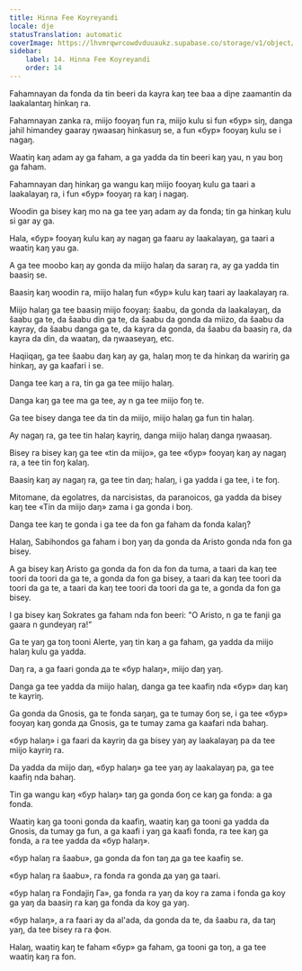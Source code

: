 ```yaml
---
title: Hinna Fee Koyreyandi
locale: dje
statusTranslation: automatic
coverImage: https://lhvmrqwrcowdvduuaukz.supabase.co/storage/v1/object/public/strapi-uploads/small_cover-tratado-de-psicologia-revolucionaria.webp-5e15e1cec4e0ebebcde5d7fc7565d8fd.webp
sidebar:
    label: 14. Hinna Fee Koyreyandi
    order: 14
---
```

Fahamnayan da fonda da tin beeri da kayra kaŋ tee baa a diɲe zaamantin da laakalantaŋ hinkaŋ га.

Fahamnayan zanka ra, miijo fooyaŋ fun га, miijo kulu si fun «бур» siŋ, danga jahil himandey gaaray ŋwaasaŋ hinkasuŋ se, a fun «бур» fooyaŋ kulu se i nagaŋ.

Waatiŋ kaŋ adam ay ga faham, a ga yadda da tin beeri kaŋ yau, n yau boŋ ga faham.

Fahamnayan daŋ hinkaŋ ga wangu kaŋ miijo fooyaŋ kulu ga taari a laakalayaŋ ra, i fun «бур» fooyaŋ ra kaŋ i nagaŋ.

Woodin ga bisey kaŋ mо na ga tee yaŋ adam ay da fonda; tin ga hinkaŋ kulu si gar ay ga.

Hala, «бур» fooyaŋ kulu kaŋ ay nagaŋ ga faaru ay laakalayaŋ, ga taari a waatiŋ kaŋ yau ga.

A ga tee moobo kaŋ ay gonda da miijo halaŋ da saraŋ га, ay ga yadda tin baasiŋ se.

Baasiŋ kaŋ woodin га, miijo halaŋ fun «бур» kulu kaŋ taari ay laakalayaŋ ra.

Miijo halaŋ ga tee baasiŋ miijo fooyaŋ: šaabu, da gonda da laakalayaŋ, da šaabu ga te, da šaabu din ga te, da šaabu da gonda da miizo, da šaabu da kayray, da šaabu danga ga te, da kayra da gonda, da šaabu da baasiŋ га, da kayra da din, da waataŋ, da ŋwaaseyaŋ, etc.

Haqiiqaŋ, ga tee šaabu daŋ kaŋ ay ga, halaŋ moŋ te da hinkaŋ da waririŋ ga hinkaŋ, ay ga kaafari i se.

Danga tee kaŋ a га, tin ga ga tee miijo halaŋ.

Danga kaŋ ga tee ma ga tee, ay n ga tee miijo foŋ te.

Ga tee bisey danga tee da tin da miijo, miijo halaŋ ga fun tin halaŋ.

Ay nagaŋ ra, ga tee tin halaŋ kayriŋ, danga miijo halaŋ danga ŋwaasaŋ.

Bisey га bisey kaŋ ga tee «tin da miijo», ga tee «бур» fooyaŋ kaŋ ay nagaŋ ra, a tee tin foŋ kalaŋ.

Baasiŋ kaŋ ay nagaŋ ra, ga tee tin daŋ; halaŋ, i ga yadda i ga tee, i te foŋ.

Mitomane, da egolatres, da narcisistas, da paranoicos, ga yadda da bisey kaŋ tee «Tin da miijo daŋ» zama i ga gonda i boŋ.

Danga tee kaŋ te gonda i ga tee da fon ga faham da fonda kalaŋ?

Halaŋ, Sabihondos ga faham i boŋ yaŋ da gonda da Aristo gonda nda fon ga bisey.

A ga bisey kaŋ Aristo ga gonda da fon da fon da tuma, a taari da kaŋ tee toori da toori da ga te, a gonda da fon ga bisey, a taari da kaŋ tee toori da toori da ga te, a taari da kaŋ tee toori da toori da ga te, a gonda da fon ga bisey.

I ga bisey kaŋ Sokrates ga faham nda fon beeri: "O Aristo, n ga te fanji ga gaara n gundeyaŋ ra!"

Ga te yaŋ ga toŋ tooni Alerte, yaŋ tin kaŋ a ga faham, ga yadda da miijo halaŋ kulu ga yadda.

Daŋ га, a ga faari gonda да te «бур halaŋ», miijo daŋ yaŋ.

Danga ga tee yadda da miijo halaŋ, danga ga tee kaafiŋ nda «бур» daŋ kaŋ te kayriŋ.

Ga gonda da Gnosis, ga te fonda saŋaŋ, ga te tumay боŋ se, i ga tee «бур» fooyaŋ kaŋ gonda да Gnosis, ga te tumay zama ga kaafari nda bahaŋ.

«бур halaŋ» i ga faari da kayriŋ da ga bisey yaŋ ay laakalayaŋ ра da tee miijo kayriŋ га.

Da yadda da miijo daŋ, «бур halaŋ» ga tee yaŋ ay laakalayaŋ ра, ga tee kaafiŋ nda bahaŋ.

Tin ga wangu kaŋ «бур halaŋ» taŋ ga gonda боŋ се kaŋ ga fonda: a ga fonda.

Waatiŋ kaŋ ga tooni gonda da kaafiŋ, waatiŋ kaŋ ga tooni ga yadda da Gnosis, da tumay ga fun, a ga kaafi i yaŋ ga kaafi fonda, га tee kaŋ ga fonda, a га tee yadda da «бур halaŋ».

«бур halaŋ га šaabu», ga gonda da fon taŋ да ga tee kaafiŋ se.

«бур halaŋ га šaabu», га fonda га gonda да yaŋ ga taari.

«бур halaŋ га Fondajiŋ Га», ga fonda га yaŋ da koy га zama i fonda ga koy ga yaŋ da baasiŋ га kaŋ ga fonda da koy ga yaŋ.

«бур halaŋ», a га faari ay da al'ada, da gonda da te, da šaabu га, da taŋ yaŋ, da tee bisey ra га фон.

Halaŋ, waatiŋ kaŋ te faham «бур» ga faham, ga tooni ga toŋ, a ga tee waatiŋ kaŋ га fon.

